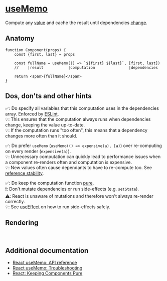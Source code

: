 
# [useMemo](https://react.dev/reference/react/useMemo)

Compute any [value](https://developer.mozilla.org/en-US/docs/Web/JavaScript/Data_structures) and cache the result until dependencies [change](#ref-stability).<br/>

## Anatomy

```tsx
function Component(props) {
    const {first, last} = props

    const fullName = useMemo(() => `${first} ${last}`, [first, last])
    //    |result           |computation               |dependencies

    return <span>{fullName}</span>
}
```

## Dos, don'ts and other hints

✅: Do specify all variables that this computation uses in the dependencies array. Enforced by [ESLint](https://www.npmjs.com/package/eslint-plugin-react-hooks).<br/>
💡: This ensures that the computation always runs when dependencies change, keeping the value up-to-date.<br/>
💡: If the computation runs "too often", this means that a dependency changes more often than it should.<br/>

✅: Do prefer `useMemo` (`useMemo(() => expensive(a), [a)`) over re-computing on every render (`expensive(a)`).<br/>
💡: Unnecessary computation can quickly lead to performance issues when a component re-renders often and computation is expensive.<br/>
💡: New values often cause dependants to have to re-compute too. See [reference stability](#TODO).<br/>

✅: Do keep the computation function [pure](https://react.dev/learn/keeping-components-pure).<br/>
❗: Don't mutate dependencies or run side-effects (e.g. `setState`).<br/>
⚠️: React is unaware of mutations and therefore won't always re-render correctly.<br/>
💡: See [useEffect](#TODO) on how to run side-effects safely.<br/>

## Rendering

<UseMemo/>
<br/>

## Additional documentation
- [React useMemo: API reference](https://react.dev/reference/react/useMemo)
- [React useMemo: Troubleshooting](https://react.dev/reference/react/useMemo#troubleshooting)
- [React: Keeping Components Pure](https://react.dev/learn/keeping-components-pure)
